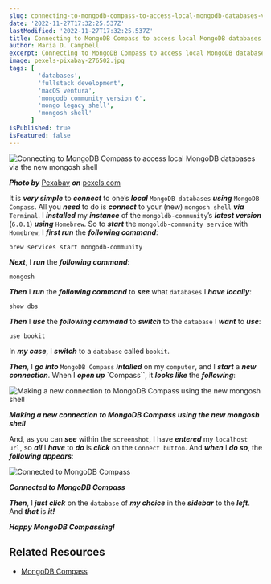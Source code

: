```yaml
---
slug: connecting-to-mongodb-compass-to-access-local-mongodb-databases-via-the-new-mongosh-shell
date: '2022-11-27T17:32:25.537Z'
lastModified: '2022-11-27T17:32:25.537Z'
title: Connecting to MongoDB Compass to access local MongoDB databases via the new mongosh shell
author: Maria D. Campbell
excerpt: Connecting to MongoDB Compass to access local MongoDB databases via the new mongosh shell.
image: pexels-pixabay-276502.jpg
tags: [
        'databases',
        'fullstack development',
        'macOS ventura',
        'mongodb community version 6',
        'mongo legacy shell',
        'mongosh shell'
      ]
isPublished: true
isFeatured: false
---
```


![Connecting to MongoDB Compass to access local MongoDB databases via the new mongosh shell](pexels-pixabay-276502.jpg)

***Photo by*** [Pexabay](https://www.pexels.com/@pixabay/) ***on*** [pexels.com](https://www.pexels.com/photo/abstract-close-up-cobweb-connection-276502/)

It is **_very simple_** to **_connect_** to one’s **_local_**
`MongoDB databases` **_using_** `MongoDB Compass`. All you **_need_** to do is
**_connect_** to your (new) `mongosh shell` **_via_** `Terminal`. I
**_installed_** my **_instance_** of the `mongoldb-community`’s **_latest
version_** (`6.0.1`) **_using_** `Homebrew`. So to **_start_** the
`mongoldb-community service` with `Homebrew`, I **_first run_** the **_following
command_**:

```shell
brew services start mongodb-community
```

**_Next_**, I **_run_** the **_following command_**:

```shell
mongosh
```

**_Then_** I **_run_** the **_following command_** to **_see_** what `databases`
I **_have locally_**:

```shell
show dbs
```

**_Then_** I **_use_** the **_following command_** to **_switch_** to the
`database` I **_want_** to **_use_**:

```shell
use bookit
```

In **_my case_**, I **_switch_** to a `database` called `bookit`.

**_Then_**, I **_go into_** `MongoDB Compass` **_intalled_** on my `computer`,
and I **_start_** a **_new connection_**. When I **_open up_** `Compass``, it
**_looks like_** the **_following_**:

![Making a new connection to MongoDB Compass using the new mongosh shell](mongodb-compass-new-connection.webp)

***Making a new connection to MongoDB Compass using the new mongosh shell***

And, as you can **_see_** within the `screenshot`, I have **_entered_** my
`localhost url`, so **_all_** I **_have_** to **_do_** is **_click_** on the
`Connect button`. And **_when_** I **_do so_**, the **_following appears_**:

![Connected to MongoDB Compass](mongodb-compass-connected.webp)

***Connected to MongoDB Compass***

**_Then_**, I **_just click_** on the `database` of **_my choice_** in the
**_sidebar_** to the **_left_**. And **_that_** is **_it!_**

**_Happy MongoDB Compassing!_**

## Related Resources

-   [MongoDB Compass](https://www.mongodb.com/products/compass)

